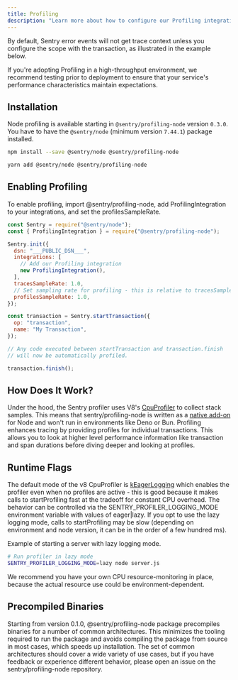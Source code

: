 ```yaml
---
title: Profiling
description: "Learn more about how to configure our Profiling integration and start profiling your code."
---
```


By default, Sentry error events will not get trace context unless you configure the scope with the transaction, as illustrated in the example below.

<Note>

If you're adopting Profiling in a high-throughput environment, we recommend testing prior to deployment to ensure that your service's performance characteristics maintain expectations.

</Note>

## Installation

<Note>

Node profiling is available starting in `@sentry/profiling-node` version `0.3.0`.
You have to have the `@sentry/node` (minimum version `7.44.1`) package installed.

</Note>

```bash {tabTitle:npm}
npm install --save @sentry/node @sentry/profiling-node
```

```bash {tabTitle:Yarn}
yarn add @sentry/node @sentry/profiling-node
```

## Enabling Profiling

To enable profiling, import @sentry/profiling-node, add ProfilingIntegration to your integrations, and set the profilesSampleRate.

```javascript
const Sentry = require("@sentry/node");
const { ProfilingIntegration } = require("@sentry/profiling-node");

Sentry.init({
  dsn: "___PUBLIC_DSN___",
  integrations: [
    // Add our Profiling integration
    new ProfilingIntegration(),
  ],
  tracesSampleRate: 1.0,
  // Set sampling rate for profiling - this is relative to tracesSampleRate
  profilesSampleRate: 1.0,
});

const transaction = Sentry.startTransaction({
  op: "transaction",
  name: "My Transaction",
});

// Any code executed between startTransaction and transaction.finish
// will now be automatically profiled.

transaction.finish();
```

## How Does It Work?

Under the hood, the Sentry profiler uses V8's [CpuProfiler](https://v8docs.nodesource.com/node-18.2/d2/d34/classv8_1_1_cpu_profiler.html) to collect stack samples. This means that sentry/profiling-node is written as a [native add-on](https://nodejs.org/docs/latest-v18.x/api/addons.html) for Node and won't run in environments like Deno or Bun. Profiling enhances tracing by providing profiles for individual transactions. This allows you to look at higher level performance information like transaction and span durations before diving deeper and looking at profiles.

## Runtime Flags

The default mode of the v8 CpuProfiler is [kEagerLogging](https://v8docs.nodesource.com/node-18.2/d2/dc3/namespacev8.html#a874b4921ddee43bef58d8538e3149374) which enables the profiler even when no profiles are active - this is good because it makes calls to startProfiling fast at the tradeoff for constant CPU overhead. The behavior can be controlled via the SENTRY_PROFILER_LOGGING_MODE environment variable with values of eager|lazy. If you opt to use the lazy logging mode, calls to startProfiling may be slow (depending on environment and node version, it can be in the order of a few hundred ms).

Example of starting a server with lazy logging mode.

```bash
# Run profiler in lazy mode
SENTRY_PROFILER_LOGGING_MODE=lazy node server.js
```

We recommend you have your own CPU resource-monitoring in place, because the actual resource use could be environment-dependent.

## Precompiled Binaries

Starting from version 0.1.0, @sentry/profiling-node package precompiles binaries for a number of common architectures. This minimizes the tooling required to run the package and avoids compiling the package from source in most cases, which speeds up installation. The set of common architectures should cover a wide variety of use cases, but if you have feedback or experience different behavior, please open an issue on the sentry/profiling-node repository.
